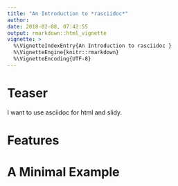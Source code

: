 ```yaml
---
title: "An Introduction to *rasciidoc*"
author: 
date: 2018-02-08, 07:42:55
output: rmarkdown::html_vignette
vignette: >
  %\VignetteIndexEntry{An Introduction to rasciidoc }
  %\VignetteEngine{knitr::rmarkdown}
  %\VignetteEncoding{UTF-8}
---
```


# Teaser
I want to use asciidoc for html and slidy. 

# Features

# A Minimal Example
